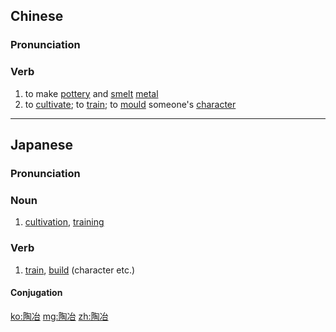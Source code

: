 ==Chinese==
{{zh-forms}}

===Pronunciation===
{{zh-pron
|m=táoyě
|c=tou4 je5
|mn=xm,zz,tp,kh:tô-iá/qz:tô͘-iá
|cat=v
}}

===Verb===
{{zh-verb}}

# to make [[pottery]] and [[smelt]] [[metal]]
# to [[cultivate]]; to [[train]]; to [[mould]] someone's [[character]]

----

==Japanese==
{{ja-kanjitab|とう|や|yomi=on}}

===Pronunciation===
{{ja-pron|とうや|y=on}}

===Noun===
{{ja-noun|とうや}}

# [[cultivation]], [[training]]

===Verb===
{{ja-verb-suru|tr=trans|とうや}}

# [[train]], [[build]] (character etc.)

====Conjugation====
{{ja-suru|とうや}}

[[ko:陶冶]]
[[mg:陶冶]]
[[zh:陶冶]]